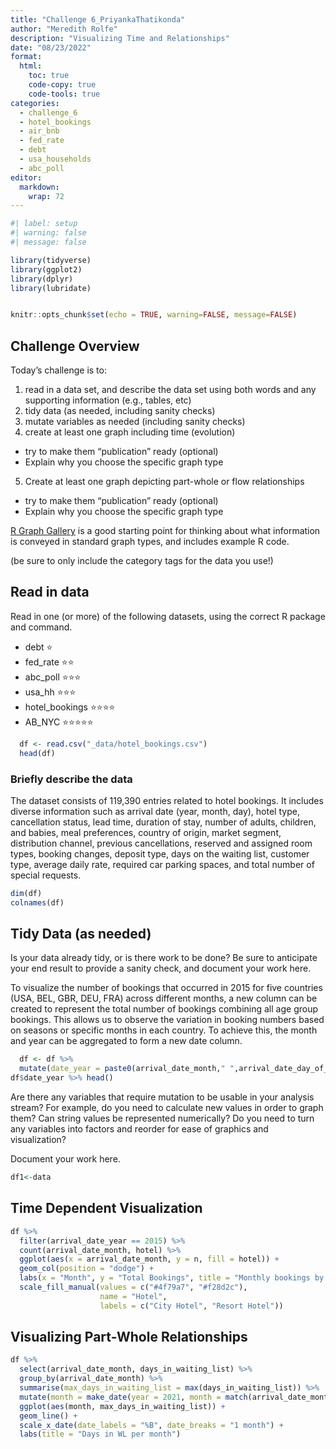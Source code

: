 ```yaml
---
title: "Challenge 6_PriyankaThatikonda"
author: "Meredith Rolfe"
description: "Visualizing Time and Relationships"
date: "08/23/2022"
format:
  html:
    toc: true
    code-copy: true
    code-tools: true
categories:
  - challenge_6
  - hotel_bookings
  - air_bnb
  - fed_rate
  - debt
  - usa_households
  - abc_poll
editor: 
  markdown: 
    wrap: 72
---
```


```r
#| label: setup
#| warning: false
#| message: false

library(tidyverse)
library(ggplot2)
library(dplyr)
library(lubridate)


knitr::opts_chunk$set(echo = TRUE, warning=FALSE, message=FALSE)
```

## Challenge Overview

Today's challenge is to:

1)  read in a data set, and describe the data set using both words and
    any supporting information (e.g., tables, etc)
2)  tidy data (as needed, including sanity checks)
3)  mutate variables as needed (including sanity checks)
4)  create at least one graph including time (evolution)

-   try to make them "publication" ready (optional)
-   Explain why you choose the specific graph type

5)  Create at least one graph depicting part-whole or flow relationships

-   try to make them "publication" ready (optional)
-   Explain why you choose the specific graph type

[R Graph Gallery](https://r-graph-gallery.com/) is a good starting point
for thinking about what information is conveyed in standard graph types,
and includes example R code.

(be sure to only include the category tags for the data you use!)

## Read in data

Read in one (or more) of the following datasets, using the correct R
package and command.

-   debt ⭐
-   fed_rate ⭐⭐
-   abc_poll ⭐⭐⭐
-   usa_hh ⭐⭐⭐
-   hotel_bookings ⭐⭐⭐⭐
-   AB_NYC ⭐⭐⭐⭐⭐

```r
  df <- read.csv("_data/hotel_bookings.csv")
  head(df)
```

### Briefly describe the data

The dataset consists of 119,390 entries related to hotel bookings. It
includes diverse information such as arrival date (year, month, day),
hotel type, cancellation status, lead time, duration of stay, number of
adults, children, and babies, meal preferences, country of origin,
market segment, distribution channel, previous cancellations, reserved
and assigned room types, booking changes, deposit type, days on the
waiting list, customer type, average daily rate, required car parking
spaces, and total number of special requests.

```r
dim(df)
colnames(df)

```

## Tidy Data (as needed)

Is your data already tidy, or is there work to be done? Be sure to
anticipate your end result to provide a sanity check, and document your
work here.

To visualize the number of bookings that occurred in 2015 for five
countries (USA, BEL, GBR, DEU, FRA) across different months, a new
column can be created to represent the total number of bookings
combining all age group bookings. This allows us to observe the
variation in booking numbers based on seasons or specific months in each
country. To achieve this, the month and year can be aggregated to form a
new date column.

```r
  df <- df %>% 
  mutate(date_year = paste0(arrival_date_month," ",arrival_date_day_of_month," ",arrival_date_year))
df$date_year %>% head()

```

Are there any variables that require mutation to be usable in your
analysis stream? For example, do you need to calculate new values in
order to graph them? Can string values be represented numerically? Do
you need to turn any variables into factors and reorder for ease of
graphics and visualization?

Document your work here.

```r
df1<-data

```

## Time Dependent Visualization

```r
df %>%
  filter(arrival_date_year == 2015) %>%
  count(arrival_date_month, hotel) %>%
  ggplot(aes(x = arrival_date_month, y = n, fill = hotel)) +
  geom_col(position = "dodge") +
  labs(x = "Month", y = "Total Bookings", title = "Monthly bookings by hotel") +
  scale_fill_manual(values = c("#4f79a7", "#f28d2c"), 
                    name = "Hotel", 
                    labels = c("City Hotel", "Resort Hotel"))

```

## Visualizing Part-Whole Relationships

```r

df %>%
  select(arrival_date_month, days_in_waiting_list) %>%
  group_by(arrival_date_month) %>%
  summarise(max_days_in_waiting_list = max(days_in_waiting_list)) %>%
  mutate(month = make_date(year = 2021, month = match(arrival_date_month, month.name))) %>%
  ggplot(aes(month, max_days_in_waiting_list)) +
  geom_line() +
  scale_x_date(date_labels = "%B", date_breaks = "1 month") +
  labs(title = "Days in WL per month")

```
